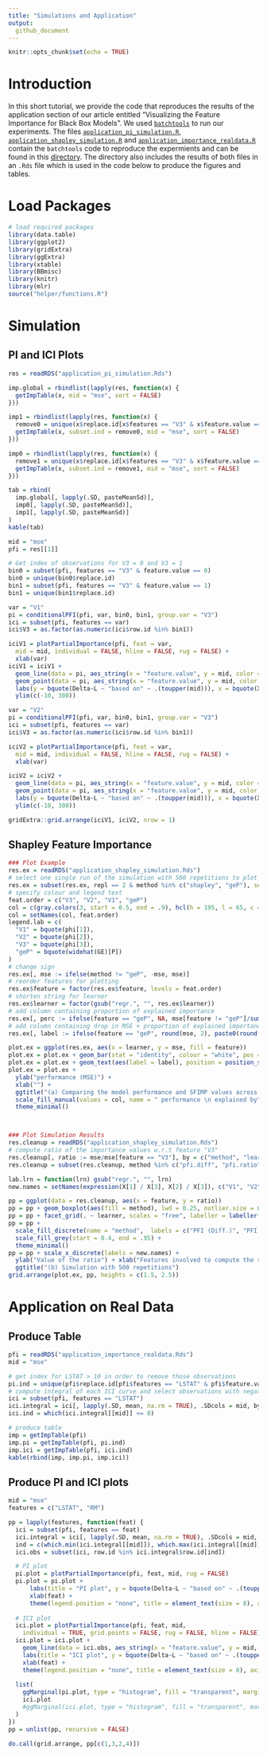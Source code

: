 ```yaml
---
title: "Simulations and Application"
output: 
  github_document
---
```


```r
knitr::opts_chunk$set(echo = TRUE)
```

# Introduction

In this short tutorial, we provide the code that reproduces the results of the application section of our article entitled "Visualizing the Feature Importance for Black Box Models".
We used [`batchtools`](https://github.com/mllg/batchtools) to run our experiments. 
The files [`application_pi_simulation.R`](https://github.com/giuseppec/featureImportance/blob/master/ecml-demo/application_pi_simulation.R), [`application_shapley_simulation.R`](https://github.com/giuseppec/featureImportance/blob/master/ecml-demo/application_shapley_simulation.R) and [`application_importance_realdata.R`](https://github.com/giuseppec/featureImportance/blob/master/ecml-demo/application_importance_realdata.R) contain the `batchtools` code to reproduce the expermients and can be found in this [directory](https://github.com/giuseppec/featureImportance/tree/master/ecml-demo).
The directory also includes the results of both files in an `.Rds` file which is used in the code below to produce the figures and tables.

# Load Packages
```r
# load required packages
library(data.table)
library(ggplot2)
library(gridExtra)
library(ggExtra)
library(xtable)
library(BBmisc)
library(knitr)
library(mlr)
source("helper/functions.R")
```

# Simulation

## PI and ICI Plots

```r
res = readRDS("application_pi_simulation.Rds")

imp.global = rbindlist(lapply(res, function(x) {
  getImpTable(x, mid = "mse", sort = FALSE)
}))

imp1 = rbindlist(lapply(res, function(x) {
  remove0 = unique(x$replace.id[x$features == "V3" & x$feature.value == 0])
  getImpTable(x, subset.ind = remove0, mid = "mse", sort = FALSE)
}))

imp0 = rbindlist(lapply(res, function(x) {
  remove1 = unique(x$replace.id[x$features == "V3" & x$feature.value == 1])
  getImpTable(x, subset.ind = remove1, mid = "mse", sort = FALSE)
}))

tab = rbind(
  imp.global[, lapply(.SD, pasteMeanSd)],
  imp0[, lapply(.SD, pasteMeanSd)],
  imp1[, lapply(.SD, pasteMeanSd)]
)
kable(tab)
```

```r
mid = "mse"
pfi = res[[1]]

# Get index of observations for V3 = 0 and V3 = 1
bin0 = subset(pfi, features == "V3" & feature.value == 0)
bin0 = unique(bin0$replace.id)
bin1 = subset(pfi, features == "V3" & feature.value == 1)
bin1 = unique(bin1$replace.id)

var = "V1"
pi = conditionalPFI(pfi, var, bin0, bin1, group.var = "V3")
ici = subset(pfi, features == var)
ici$V3 = as.factor(as.numeric(ici$row.id %in% bin1))

iciV1 = plotPartialImportance(pfi, feat = var,
  mid = mid, individual = FALSE, hline = FALSE, rug = FALSE) +
  xlab(var)
iciV1 = iciV1 + 
  geom_line(data = pi, aes_string(x = "feature.value", y = mid, color = "V3")) +
  geom_point(data = pi, aes_string(x = "feature.value", y = mid, color = "V3")) +
  labs(y = bquote(Delta~L ~ "based on" ~ .(toupper(mid))), x = bquote(X[1]), color = bquote(X[3])) +
  ylim(c(-10, 300))

var = "V2"
pi = conditionalPFI(pfi, var, bin0, bin1, group.var = "V3")
ici = subset(pfi, features == var)
ici$V3 = as.factor(as.numeric(ici$row.id %in% bin1))

iciV2 = plotPartialImportance(pfi, feat = var,
  mid = mid, individual = FALSE, hline = FALSE, rug = FALSE) +
  xlab(var)

iciV2 = iciV2 + 
  geom_line(data = pi, aes_string(x = "feature.value", y = mid, color = "V3")) +
  geom_point(data = pi, aes_string(x = "feature.value", y = mid, color = "V3")) +
  labs(y = bquote(Delta~L ~ "based on" ~ .(toupper(mid))), x = bquote(X[2]), color = bquote(X[3])) +
  ylim(c(-10, 300))

gridExtra::grid.arrange(iciV1, iciV2, nrow = 1)
```


## Shapley Feature Importance

```r
### Plot Example
res.ex = readRDS("application_shapley_simulation.Rds")
# select one single run of the simulation with 500 repetitions to plot the example
res.ex = subset(res.ex, repl == 2 & method %in% c("shapley", "geP"), select = c("learner", "feature", "mse", "method"))
# specify colour and legend text
feat.order = c("V3", "V2", "V1", "geP")
col = c(gray.colors(3, start = 0.5, end = .9), hcl(h = 195, l = 65, c = 100))
col = setNames(col, feat.order)
legend.lab = c(
  "V1" = bquote(phi[1]),
  "V2" = bquote(phi[2]),
  "V3" = bquote(phi[3]),
  "geP" = bquote(widehat(GE)[P])
)
# change sign
res.ex[, mse := ifelse(method != "geP", -mse, mse)]
# reorder features for plotting
res.ex$feature = factor(res.ex$feature, levels = feat.order)
# shorten string for learner
res.ex$learner = factor(gsub("regr.", "", res.ex$learner))
# add column containing proportion of explained importance
res.ex[, perc := ifelse(feature == "geP", NA, mse[feature != "geP"]/sum(mse[feature != "geP"])*100), by = c("learner")]
# add column containing drop in MSE + proportion of explained importance
res.ex[, label := ifelse(feature == "geP", round(mse, 2), paste0(round(mse, 2), " (", round(perc, 0), "%)"))]

plot.ex = ggplot(res.ex, aes(x = learner, y = mse, fill = feature))
plot.ex = plot.ex + geom_bar(stat = "identity", colour = "white", pos = "stack") + coord_flip()
plot.ex = plot.ex + geom_text(aes(label = label), position = position_stack(vjust = 0.5), size = 2.5)
plot.ex = plot.ex +
  ylab("performance (MSE)") +
  xlab("") +
  ggtitle("(a) Comparing the model performance and SFIMP values across different models") +
  scale_fill_manual(values = col, name = " performance \n explained by", labels = legend.lab) +
  theme_minimal()



### Plot Simulation Results
res.cleanup = readRDS("application_shapley_simulation.Rds")
# compute ratio of the importance values w.r.t feature "V3"
res.cleanup[, ratio := mse/mse[feature == "V3"], by = c("method", "learner", "repl")]
res.cleanup = subset(res.cleanup, method %in% c("pfi.diff", "pfi.ratio", "shapley") & feature != "V3")

lab.lrn = function(lrn) gsub("regr.", "", lrn)
new.names = setNames(expression(X[1] / X[3], X[2] / X[3]), c("V1", "V2"))

pp = ggplot(data = res.cleanup, aes(x = feature, y = ratio))
pp = pp + geom_boxplot(aes(fill = method), lwd = 0.25, outlier.size = 0.75)
pp = pp + facet_grid(. ~ learner, scales = "free", labeller = labeller(learner = lab.lrn))
pp = pp +
  scale_fill_discrete(name = "method",  labels = c("PFI (Diff.)", "PFI (Ratio)", "SFIMP"))  +
  scale_fill_grey(start = 0.4, end = .95) +
  theme_minimal()
pp = pp + scale_x_discrete(labels = new.names) +
  ylab("Value of the ratio") + xlab("Features involved to compute the ratio") +
  ggtitle("(b) Simulation with 500 repetitions")
grid.arrange(plot.ex, pp, heights = c(1.5, 2.5))
```

# Application on Real Data

## Produce Table

```r
pfi = readRDS("application_importance_realdata.Rds")
mid = "mse"

# get index for LSTAT > 10 in order to remove those observations
pi.ind = unique(pfi$replace.id[pfi$features == "LSTAT" & pfi$feature.value > 10])
# compute integral of each ICI curve and select observations with negative ICI integral
ici = subset(pfi, features == "LSTAT")
ici.integral = ici[, lapply(.SD, mean, na.rm = TRUE), .SDcols = mid, by = "row.id"]
ici.ind = which(ici.integral[[mid]] <= 0)

# produce table
imp = getImpTable(pfi)
imp.pi = getImpTable(pfi, pi.ind)
imp.ici = getImpTable(pfi, ici.ind)
kable(rbind(imp, imp.pi, imp.ici))
```

## Produce PI and ICI plots

```r
mid = "mse"
features = c("LSTAT", "RM")

pp = lapply(features, function(feat) {
  ici = subset(pfi, features == feat)
  ici.integral = ici[, lapply(.SD, mean, na.rm = TRUE), .SDcols = mid, by = "row.id"]
  ind = c(which.min(ici.integral[[mid]]), which.max(ici.integral[[mid]]))
  ici.obs = subset(ici, row.id %in% ici.integral$row.id[ind])

  # PI plot
  pi.plot = plotPartialImportance(pfi, feat, mid, rug = FALSE)
  pi.plot = pi.plot +
      labs(title = "PI plot", y = bquote(Delta~L ~ "based on" ~ .(toupper(mid)))) +
      xlab(feat) +
      theme(legend.position = "none", title = element_text(size = 8), axis.title = element_text(size = 8))
  
  # ICI plot
  ici.plot = plotPartialImportance(pfi, feat, mid,
    individual = TRUE, grid.points = FALSE, rug = FALSE, hline = FALSE)
  ici.plot = ici.plot +
    geom_line(data = ici.obs, aes_string(x = "feature.value", y = mid, color = "factor(row.id)", group = "row.id")) +
    labs(title = "ICI plot", y = bquote(Delta~L ~ "based on" ~ .(toupper(mid)))) +
    xlab(feat) +
    theme(legend.position = "none", title = element_text(size = 8), axis.title = element_text(size = 8))
  
  list(
    ggMarginal(pi.plot, type = "histogram", fill = "transparent", margins = "x"),
    ici.plot
    #ggMarginal(ici.plot, type = "histogram", fill = "transparent", margins = "y")
  )
})
pp = unlist(pp, recursive = FALSE)

do.call(grid.arrange, pp[c(1,3,2,4)])
```

